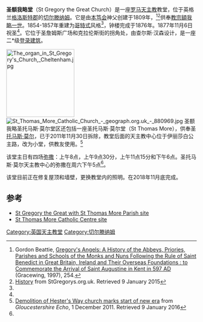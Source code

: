 {{Infobox church
| name                   = 圣额我略堂
| fullname               = Church of St Gregory the Great
| image                  = St Gregory's Church, Cheltenham by Collin West.jpg
| imagesize              = 160
| coordinates    = {{coord|51.9015|-2.0803|region:GB-BIR_type:landmark|display=title}}
| osgridref              = {{gbmappingsmall|SO9457022558}}
| location               = [[切尔滕纳姆|切尔滕纳姆]]
| country                = 英国

| denomination           = [[罗马天主教|罗马天主教]]
| website                = [http://www.stgregorys.org.uk/ StGregorys.org.uk]

| founded date           = 1809
| founder                = 
| dedication             = [[教宗額我略一世|教宗額我略一世]]
| dedicated date         = 
| consecrated date       =1877年11月6日
| heritage designation   = II*级[[登录建筑|登录建筑]]<ref name=list>[http://www.britishlistedbuildings.co.uk/en-475862-church-of-st-gregory-gloucestershire Church of St Gregory, Gloucestershire] from British Listed Buildings. Retrieved 9 January 2016</ref>
| designated date        = 1972年5月5日
| architect              = 查尔斯·汉森
| style                  = [[哥特复兴式建筑|哥特复兴式建筑]]
| years built            = 1854- 1857
| groundbreaking         = 
| completed date         = 1876
| construction cost      =
| parish                 = 圣额我略圣托马斯·莫尔堂区
| deanery                = 切尔滕纳姆<ref name=dir>[http://archive.cliftondiocese.com/deanery-and-parish-directory Deanery directory] {{webarchive|url=https://web.archive.org/web/20150711022547/http://archive.cliftondiocese.com/deanery-and-parish-directory |date=11 July 2015 }} from Diocese of Clifton. Retrieved 17 March 2015</ref>
| diocese                = [[天主教克利夫顿教区|天主教克利夫顿教区]]
| province               = [[天主教伯明翰总教区|伯明翰教省]]
}}
'''圣额我略堂'''（St Gregory the Great Church）是一座[[罗马天主教|罗马天主教]]教堂，位于英格兰[[格洛斯特郡|格洛斯特郡]]的[[切尔滕纳姆|切尔滕纳姆]]。它是由[[本笃会|本笃会]]神父创建于1809年，<ref>Gordon Beattie, [https://books.google.ca/books?id=FhclsTAWDHsC Gregory's Angels: A History of the Abbeys, Priories, Parishes and Schools of the Monks and Nuns Following the Rule of Saint Benedict in Great Britain, Ireland and Their Overseas Foundations : to Commemorate the Arrival of Saint Augustine in Kent in 597 AD] {{Wayback|url=https://books.google.ca/books?id=FhclsTAWDHsC |date=20160305074354 }} (Gracewing, 1997), 254.</ref><ref>[http://www.stgregorys.org.uk/history.html History] {{Wayback|url=http://www.stgregorys.org.uk/history.html |date=20180713083718 }} from StGregorys.org.uk. Retrieved 9 January 2015</ref>供奉[[教宗額我略一世|教宗額我略一世]]。1854-1857年重建为[[哥特式|哥特式]]风格<ref name=list/>，钟楼完成于1876年。1877年11月6日祝圣<ref name=list/>。它位于圣詹姆斯广场和克拉伦斯街的拐角处，由查尔斯·汉森设计，是一座二*级[[登录建筑|登录建筑]]。

[[File:The_organ_in_St_Gregory's_Church,_Cheltenham.jpg|180px]]
[[File:St_Thomas_More_Catholic_Church_-_geograph.org.uk_-_880969.jpg|thumbnail]]
圣额我略圣托马斯·莫尔堂区还包括一座圣托马斯·莫尔堂（St Thomas More），供奉圣[[托马斯·莫尔|托马斯·莫尔]]，已于2011年11月30日拆除，教堂后面的天主教中心位于伊丽莎白公主路，改为小堂，供教友使用。<ref>[http://www.gloucestershireecho.co.uk/Demolition-Hester-s-Way-church-marks-start-new/story-14006611-detail/story.html Demolition of Hester's Way church marks start of new era] from ''Gloucestershire Echo'', 1 December 2011. Retrieved 9 January 2016</ref>

该堂主日有四场[[弥撒|弥撒]]：上午8点，上午9点30分，上午11点15分和下午6点。圣托马斯·莫尔天主教中心的弥撒在周六下午5点<ref name=dir/>。

该堂目前正在修复屋顶和墙壁，更换教堂内的照明。在2018年11月底完成。

==参考==
{{reflist|30em}}
* [http://www.stgregorys.org.uk/ St Gregory the Great with St Thomas More Parish site] {{Wayback|url=http://www.stgregorys.org.uk/ |date=20201031133917 }}
* [http://www.stthomasmorechurch.org.uk/ St Thomas More Catholic Centre site] {{Wayback|url=http://www.stthomasmorechurch.org.uk/ |date=20200213022715 }}
[[Category:英国天主教堂|Category:英国天主教堂]]
[[Category:切尔滕纳姆|Category:切尔滕纳姆]]
